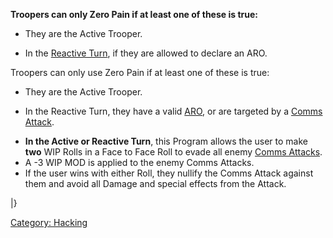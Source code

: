 {{section-hacking}}


{{n4only}}
{{n4list}}
{{skillbox |greenyellow| ZERO PAIN | SHORT SKILL / ARO }}
{{skill-label | Comms Attack, Non-Lethal. }}
{{requirements}}
{{update | 1.1.1, Dec 2021}}
'''Troopers can only Zero Pain if at least one of these is true:'''
*They are the Active Trooper.
*{{erratahighlight}}In the [[Reactive Turn]], if they are allowed to declare an ARO.
{{update-end}}
{{original}}
Troopers can only use Zero Pain if at least one of these is true:
* They are the Active Trooper.
* {{originalhighlight}}In the Reactive Turn, they have a valid [[ARO]], or are targeted by a [[Comms Attack]].
{{original-end}}
{{effects}}
* '''In the Active or Reactive Turn''', this Program allows the user to make '''two''' WIP Rolls in a Face to Face Roll to evade all enemy [[Comms Attacks]].
* A -3 WIP MOD is applied to the enemy Comms Attacks. 
* If the user wins with either Roll, they nullify the Comms Attack against them and avoid all Damage and special effects from the Attack.


{{n4-hacking-header}}
{{hackingrow | [[Zero Pain]] | 0 | -3 | -- | 2 | -- | Short Skill/ARO | Nullifies [[Comms Attack]]. B2 in ARO, [[Non-Lethal]].}}
|}




[[Category: Hacking]]